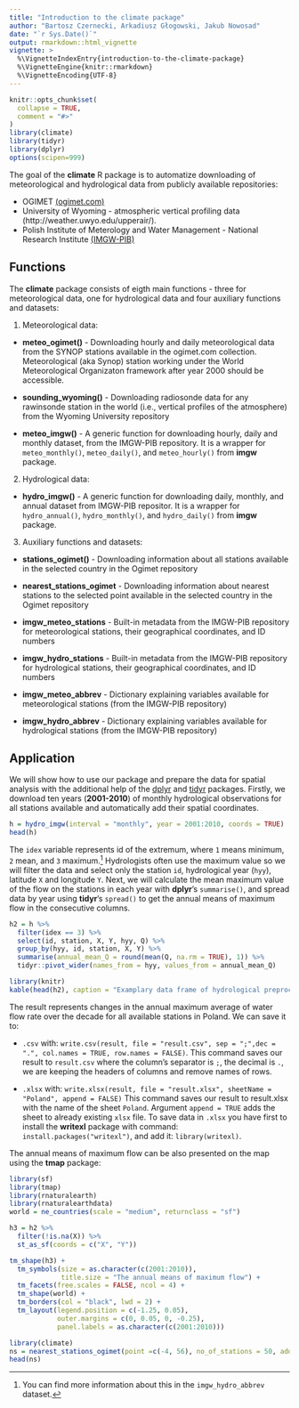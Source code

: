 ```yaml
---
title: "Introduction to the climate package"
author: "Bartosz Czernecki, Arkadiusz Głogowski, Jakub Nowosad"
date: "`r Sys.Date()`"
output: rmarkdown::html_vignette
vignette: >
  %\VignetteIndexEntry{introduction-to-the-climate-package}
  %\VignetteEngine{knitr::rmarkdown}
  %\VignetteEncoding{UTF-8}
---
```


```r
knitr::opts_chunk$set(
  collapse = TRUE,
  comment = "#>"
)
library(climate)
library(tidyr)
library(dplyr)
options(scipen=999)
```

The goal of the  **climate** R package is to automatize downloading of meteorological
and hydrological data from publicly available repositories:

- OGIMET [(ogimet.com)](http://ogimet.com/index.phtml.en) 
- University of Wyoming - atmospheric vertical profiling data (http://weather.uwyo.edu/upperair/).
- Polish Institute of Meterology and Water Management - National Research Institute [(IMGW-PIB)](https://dane.imgw.pl/)

## Functions 

The **climate** package consists of eigth main functions - three for meteorological data, one for hydrological data and four auxiliary functions and datasets:

1. Meteorological data:

- **meteo_ogimet()** - Downloading hourly and daily meteorological data from the SYNOP stations available in the ogimet.com collection.
Meteorological (aka Synop) station working under the World Meteorological Organizaton framework after year 2000 should be accessible.

- **sounding_wyoming()** - Downloading radiosonde data for any rawinsonde station in the world (i.e., vertical profiles of the atmosphere) 
from the Wyoming University
repository

- **meteo_imgw()** - A generic function for downloading hourly, daily and monthly dataset,
from the IMGW-PIB repository. It is a wrapper for `meteo_monthly()`, `meteo_daily()`,
and `meteo_hourly()` from **imgw** package.

2. Hydrological data: 

- **hydro_imgw()** -  A generic function for downloading daily, monthly, and annual dataset
from IMGW-PIB repositor. It is a wrapper for `hydro_annual()`, `hydro_monthly()`, and `hydro_daily()` from **imgw** package.

3. Auxiliary functions and datasets: 

- **stations_ogimet()** - Downloading information about all stations available in the selected
country in the Ogimet repository

- **nearest_stations_ogimet** - Downloading information about nearest stations to the selected point
available in the selected country in the Ogimet repository

- **imgw_meteo_stations** - Built-in   metadata from the IMGW-PIB repository for   meteorological   stations,   their   geographical
coordinates, and ID numbers

- **imgw_hydro_stations** - Built-in metadata from the IMGW-PIB repository for   hydrological   stations,    their   geographical
coordinates, and ID numbers

- **imgw_meteo_abbrev** - Dictionary explaining variables available for meteorological stations (from the IMGW-PIB repository)

- **imgw_hydro_abbrev** - Dictionary explaining variables available for hydrological stations (from the IMGW-PIB repository)

    
## Application

We will show how to use our package and prepare the data for spatial analysis with the additional help of the [dplyr](https://CRAN.R-project.org/package=dplyr) and [tidyr](https://CRAN.R-project.org/package=tidyr) packages.
Firstly, we download ten years (**2001-2010**) of monthly hydrological observations for all stations available and automatically add their spatial coordinates. 

```r
h = hydro_imgw(interval = "monthly", year = 2001:2010, coords = TRUE)
head(h)
```

The `idex` variable represents id of the extremum, where `1` means minimum, `2` mean, and `3` maximum.^[You can find more information about this in the `imgw_hydro_abbrev` dataset.]
Hydrologists often use the maximum value so we will filter the data and select only the station `id`, hydrological year (`hyy`), latitude `X` and longitude `Y`.
Next, we will calculate the mean maximum value of the flow on the stations in each year with **dplyr**'s `summarise()`, and spread data by year using **tidyr**'s `spread()` to get the annual means of maximum flow in the consecutive columns.

```r
h2 = h %>%
  filter(idex == 3) %>%
  select(id, station, X, Y, hyy, Q) %>%
  group_by(hyy, id, station, X, Y) %>%
  summarise(annual_mean_Q = round(mean(Q, na.rm = TRUE), 1)) %>% 
  tidyr::pivot_wider(names_from = hyy, values_from = annual_mean_Q)
```

```r
library(knitr)
kable(head(h2), caption = "Examplary data frame of hydrological preprocesssing.")
```

<!-- The resulting table can be easily exported to any spatial software with a changing annual maximum annual average water flow rate over the decade for Poland as a whole. -->
The result represents changes in the annual maximum average of water flow rate over the decade for all available stations in Poland. 
We can save it to:

- `.csv` with: `write.csv(result, file = "result.csv", sep = ";",dec = ".", col.names = TRUE, row.names = FALSE)`. 
This command saves our result to `result.csv` where the column's separator is `;`, the decimal is `.`, we are keeping the headers of columns and remove names of rows.

- `.xlsx` with: `write.xlsx(result, file = "result.xlsx", sheetName = "Poland", append = FALSE)`
This command saves our result to result.xlsx with the name of the sheet `Poland`. Argument `append = TRUE` adds the sheet to already existing `xlsx` file.
To save data in `.xlsx` you have first to install the **writexl** package with command: `install.packages("writexl")`, and add it: `library(writexl)`.
 
The annual means of maximum flow can be also presented on the map using the **tmap** package:

```r
library(sf)
library(tmap)
library(rnaturalearth)
library(rnaturalearthdata)
world = ne_countries(scale = "medium", returnclass = "sf")

h3 = h2 %>% 
  filter(!is.na(X)) %>% 
  st_as_sf(coords = c("X", "Y"))

tm_shape(h3) + 
  tm_symbols(size = as.character(c(2001:2010)),
             title.size = "The annual means of maximum flow") +
  tm_facets(free.scales = FALSE, ncol = 4) + 
  tm_shape(world) + 
  tm_borders(col = "black", lwd = 2) +
  tm_layout(legend.position = c(-1.25, 0.05),
            outer.margins = c(0, 0.05, 0, -0.25),
            panel.labels = as.character(c(2001:2010)))
```

```r
library(climate)
ns = nearest_stations_ogimet(point =c(-4, 56), no_of_stations = 50, add_map = TRUE)
head(ns)
```
<!-- ![Mean maximum annual flow](../../docs/articles/articles/pl_files/figure-html/unnamed-chunk-1-1.png) -->
